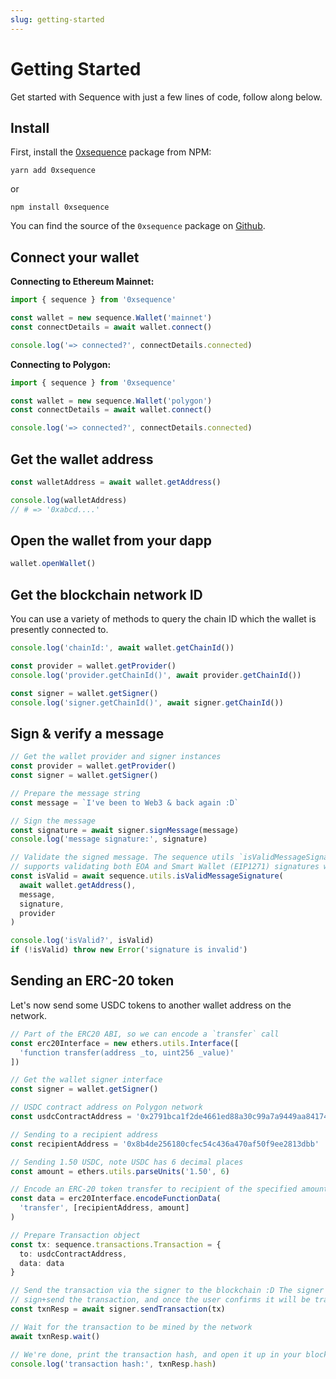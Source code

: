 ```yaml
---
slug: getting-started
---
```


# Getting Started

Get started with Sequence with just a few lines of code, follow along below.
 
## Install

First, install the [0xsequence](https://www.npmjs.com/package/0xsequence) package from NPM:

```shell
yarn add 0xsequence
```

or

```shell
npm install 0xsequence
```

You can find the source of the `0xsequence` package on [Github](https://github.com/0xsequence/sequence.js).


## Connect your wallet

**Connecting to Ethereum Mainnet:**

```ts
import { sequence } from '0xsequence'

const wallet = new sequence.Wallet('mainnet')
const connectDetails = await wallet.connect()

console.log('=> connected?', connectDetails.connected)
```

**Connecting to Polygon:**
```ts
import { sequence } from '0xsequence'

const wallet = new sequence.Wallet('polygon')
const connectDetails = await wallet.connect()

console.log('=> connected?', connectDetails.connected)
```

## Get the wallet address

```ts
const walletAddress = await wallet.getAddress()

console.log(walletAddress)
// # => '0xabcd....'
```

## Open the wallet from your dapp

```ts
wallet.openWallet()
```

## Get the blockchain network ID

You can use a variety of methods to query the chain ID which the wallet is presently
connected to.

```ts
console.log('chainId:', await wallet.getChainId())

const provider = wallet.getProvider()
console.log('provider.getChainId()', await provider.getChainId())

const signer = wallet.getSigner()
console.log('signer.getChainId()', await signer.getChainId())
```


## Sign & verify a message

```ts
// Get the wallet provider and signer instances
const provider = wallet.getProvider()
const signer = wallet.getSigner()

// Prepare the message string
const message = `I've been to Web3 & back again :D`

// Sign the message
const signature = await signer.signMessage(message)
console.log('message signature:', signature)

// Validate the signed message. The sequence utils `isValidMessageSignature` method
// supports validating both EOA and Smart Wallet (EIP1271) signatures with this simple call.
const isValid = await sequence.utils.isValidMessageSignature(
  await wallet.getAddress(),
  message,
  signature,
  provider
)

console.log('isValid?', isValid)
if (!isValid) throw new Error('signature is invalid')
```


## Sending an ERC-20 token

Let's now send some USDC tokens to another wallet address on the network.

```ts
// Part of the ERC20 ABI, so we can encode a `transfer` call
const erc20Interface = new ethers.utils.Interface([
  'function transfer(address _to, uint256 _value)'
])

// Get the wallet signer interface
const signer = wallet.getSigner()

// USDC contract address on Polygon network
const usdcContractAddress = '0x2791bca1f2de4661ed88a30c99a7a9449aa84174'

// Sending to a recipient address
const recipientAddress = '0x8b4de256180cfec54c436a470af50f9ee2813dbb'

// Sending 1.50 USDC, note USDC has 6 decimal places
const amount = ethers.utils.parseUnits('1.50', 6)

// Encode an ERC-20 token transfer to recipient of the specified amount
const data = erc20Interface.encodeFunctionData(
  'transfer', [recipientAddress, amount]
)

// Prepare Transaction object
const tx: sequence.transactions.Transaction = {
  to: usdcContractAddress,
  data: data
}

// Send the transaction via the signer to the blockchain :D The signer will prompt the user
// sign+send the transaction, and once the user confirms it will be transmitted.
const txnResp = await signer.sendTransaction(tx)

// Wait for the transaction to be mined by the network
await txnResp.wait()

// We're done, print the transaction hash, and open it up in your block explorer
console.log('transaction hash:', txnResp.hash)
```
